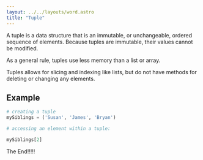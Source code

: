 ```yaml
---
layout: ../../layouts/word.astro
title: "Tuple"
---
```



A tuple is a data structure that is an immutable, or unchangeable, ordered sequence of elements. Because tuples are immutable, their values cannot be modified.

As a general rule, tuples use less memory than a list or array.

Tuples allows for slicing and indexing like lists, but do not have methods for deleting or changing any elements.

## Example

```python
# creating a tuple 
mySiblings = ('Susan', 'James', 'Bryan')

# accessing an element within a tuple:

mySiblings[2]
```

The End!!!!!
